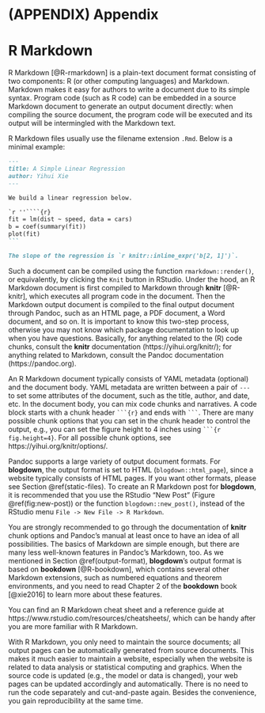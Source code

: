 \cleardoublepage 

# (APPENDIX) Appendix {-}

# R Markdown


R Markdown\index{R Markdown} [@R-rmarkdown] is a plain-text document format consisting of two components: R (or other computing languages) and Markdown. Markdown makes it easy for authors to write a document due to its simple syntax. Program code (such as R code) can be embedded in a source Markdown document to generate an output document directly: when compiling the source document, the program code will be executed and its output will be intermingled with the Markdown text.

R Markdown files usually use the filename extension `.Rmd`. Below is a minimal example:

````markdown
---
title: A Simple Linear Regression
author: Yihui Xie
---

We build a linear regression below.

`r ''````{r}
fit = lm(dist ~ speed, data = cars)
b = coef(summary(fit))
plot(fit)
```

The slope of the regression is `r knitr::inline_expr('b[2, 1]')`.
````

Such a document can be compiled using the function `rmarkdown::render()`, or equivalently, by clicking the `Knit` button in RStudio. Under the hood, an R Markdown document is first compiled to Markdown\index{Markdown} through **knitr** [@R-knitr], which executes all program code in the document. Then the Markdown output document is compiled to the final output document through Pandoc, such as an HTML page, a PDF document, a Word document, and so on. It is important to know this two-step process, otherwise you may not know which package documentation to look up when you have questions. Basically, for anything related to the (R) code chunks, consult the **knitr** documentation (https://yihui.org/knitr/); for anything related to Markdown, consult the Pandoc documentation (https://pandoc.org).

An R Markdown document typically consists of YAML\index{YAML} metadata (optional) and the document body. YAML metadata are written between a pair of `---` to set some attributes of the document, such as the title, author, and date, etc. In the document body, you can mix code chunks and narratives. A code block starts with a chunk header ```` ```{r} ```` and ends with ```` ``` ````. There are many possible chunk options that you can set in the chunk header to control the output, e.g., you can set the figure height to 4 inches using ```` ```{r fig.height=4} ````. For all possible chunk options, see https://yihui.org/knitr/options/.

Pandoc supports a large variety of output document formats. For **blogdown**, the output format is set to HTML (`blogdown::html_page`), since a website typically consists of HTML pages. If you want other formats, please see Section \@ref(static-files). To create an R Markdown post for **blogdown**, it is recommended that you use the RStudio "New Post" (Figure \@ref(fig:new-post)) or the function `blogdown::new_post()`, instead of the RStudio menu `File -> New File -> R Markdown`.

You are strongly recommended to go through the documentation of **knitr** chunk options and Pandoc's manual at least once to have an idea of all possibilities. The basics of Markdown are simple enough, but there are many less well-known features in Pandoc's Markdown, too. As we mentioned in Section \@ref(output-format), **blogdown**'s output format is based on **bookdown** [@R-bookdown], which contains several other Markdown extensions, such as numbered equations and theorem environments, and you need to read Chapter 2 of the **bookdown** book [@xie2016] to learn more about these features.

You can find an R Markdown cheat sheet and a reference guide at https://www.rstudio.com/resources/cheatsheets/, which can be handy after you are more familiar with R Markdown.

With R Markdown, you only need to maintain the source documents; all output pages can be automatically generated from source documents. This makes it much easier to maintain a website, especially when the website is related to data analysis or statistical computing and graphics. When the source code is updated (e.g., the model or data is changed), your web pages can be updated accordingly and automatically. There is no need to run the code separately and cut-and-paste again. Besides the convenience, you gain reproducibility at the same time.
